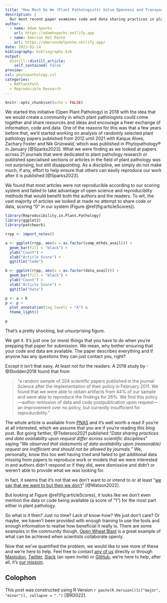 ```yaml
---
title: "How Much Do We (Plant Pathologists) Value Openness and Transparency?"
description: |
  Our most recent paper examines code and data sharing practices in plant pathology and shares some ideas for what we can do to improve.
author:
  - name: Adam Sparks
    url: https://adamhsparks.netlify.app
  - name: Emerson Del Ponte
    url: https://emersondelponte.netlify.app/
date: 2023-02-14
bibliography: bibliography.bib
output:
  distill::distill_article:
    self_contained: false
preview: 
csl: phytopathology.csl
categories: 
  - R4PlantPath
  - Reproducible Research
---
```



```r
knitr::opts_chunk$set(echo = FALSE)
```

We started this initiative (Open Plant Pathology) in 2018 with the idea that we would create a community in which plant pathologists could come together and share resources and ideas and encourage a freer exchange of information, code and data.
One of the reasons for this was that a few years before that, we'd started working on analysis of randomly selected plant pathology papers published from 2012 until 2021 with Kaique Alves, Zachary Foster and Nik Grünwald, which was published in Phytopathology® in January [@Sparks2023].
What we were finding as we looked at papers across 21 journals that were dedicated to plant pathology research or published specialised sections or articles in the field of plant pathology was not surprising, but still disappointing.
As a discipline, we simply do not make much, if any, effort to help ensure that others can easily reproduce our work after it is published [@Sparks2023].

We found that most articles were not reproducible according to our scoring system and failed to take advantage of open science and reproduciblity methods that would benefit both the authors and the readers.
To wit, the vast majority of articles we looked at made no attempt to share code or data, scoring "0" in our system (Figure \@ref(fig:articleScores)).

```r

library(Reproducibility.in.Plant.Pathology)
library(ggplot2)
library(patchwork)

rrpp <- import_notes()

a <- ggplot(rrpp, aes(x = as.factor(comp_mthds_avail))) +
  geom_bar(fill = "black") +
  ylab("Count") +
  xlab("Article Score") +
  ggtitle("Code")

b <- ggplot(rrpp, aes(x = as.factor(data_avail))) +
  geom_bar(fill = "black") +
  ylab("Count") +
  xlab("Article Score") +
  ggtitle("Data")

p <- a + b
p <- p +
  plot_annotation(tag_levels = "A") &
  theme_light()

p
```

That's a pretty shocking, but unsurprising figure.

We get it.
It's just one (or more) things that you have to do when you're prepping that paper for submission.
We mean, why bother ensuring that your code and data are available.
The paper describes everything and if anyone has any questions they can just contact you, right?

Except it isn't that easy.
At least not for the readers.
A 2018 study by -@Stodden2018 found that from 

> "a random sample of 204 scientific papers published in the journal Science after the implementation of their policy in February 2011. We found that we were able to obtain artifacts from 44% of our sample and were able to reproduce the findings for 26%. We find this policy—author remission of data and code postpublication upon request—an improvement over no policy, but currently insufficient for reproducibility."

The whole article is available from [PNAS](https://www.pnas.org/doi/10.1073/pnas.1708290115) and it's well worth a read if you're at all interested, which we assume that you are if you're reading this blog post.
But going farther, @Tedersoo2021 published "_Data sharing practices and data availability upon request differ across scientific disciplines_" saying "_We observed that statements of data availability upon (reasonable) request are inefficient and should not be allowed by journals._"
We, personally, know this too well having tried and failed to get additional data missing from papers to reproduce work or models that we were interested in and authors didn't respond or if they did, were dismissive and didn't or weren't able to provide what we was looking for.

In fact, it seems that it's not that we don't want to or intend to or at least "[we say that we want to but then we don't](https://www.nature.com/articles/d41586-022-01692-1)" [@Watson2022].

But looking at Figure \@ref(fig:articleScores), it looks like we don't even mention the data or code being available (a score of "1") for the most part either in plant pathology.

So what is it then?
Just no time?
Lack of know-how?
We just don't care?
Or maybe, we haven't been provided with enough training to use the tools and enough information to realise how beneficial it really is.
There are some examples in the community though, [Open Wheat Blast](http://openwheatblast.net/) is a great example of what can be achieved when scientists collaborate openly.

Now that we've quantified the problem, we would like to see more of these and we're here to help.
Feel free to contact [any of us](https://openplantpathology.org/team.html) directly or through [Mastodon](https://scicomm.xyz/@openplantpathology), [Twitter](https://www.twitter.com/openplantpathology), [Slack](https://communityinviter.com/apps/openplantpathology/open-plant-pathology) (an open invite) or [GitHub](https://github.com/openplantpathology?type=source), we're here to help, after all, it's [our mission](https://openplantpathology.org/about.html).

## Colophon

This post was constructed using R Version ```r paste(R.Version()[c("major", "minor")], collapse = ".")``` [@R2022].

